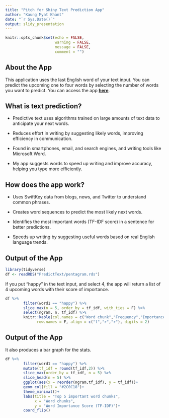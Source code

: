 ```yaml
---
title: "Pitch for Shiny Text Prediction App"
author: "Kaung Myat Khant"
date: "`r Sys.Date()`"
output: slidy_presentation
---
```


```r
knitr::opts_chunk$set(echo = FALSE,
                      warning = FALSE,
                      message = FALSE,
                      comment = "")
```

## About the App

This application uses the last English word of your text input. You can predict the upcoming one to four words by selecting the number of words you want to predict. You can access the app [**here**](https://8odfh6-kmk-27.shinyapps.io/PredictText/).

## What is text prediction?

-   Predictive text uses algorithms trained on large amounts of text data to anticipate your next words.

-   Reduces effort in writing by suggesting likely words, improving efficiency in communication.

-   Found in smartphones, email, and search engines, and writing tools like Microsoft Word.

-   My app suggests words to speed up writing and improve accuracy, helping you type more efficiently.

## How does the app work?

- Uses SwiftKey data from blogs, news, and Twitter to understand common phrases.

- Creates word sequences to predict the most likely next words.

- Identifies the most important words (TF-IDF score) in a sentence for better predictions.

- Speeds up writing by suggesting useful words based on real English language trends.  

## Output of the App

```r
library(tidyverse)
df <- readRDS("PredictText/pentagram.rds")
```

If you put "happy" in the text input, and select 4, the app will return a list of 4 upcoming words with their score of importance.  

```r

df %>% 
        filter(word1 == "happy") %>% 
        slice_max(n = 5, order_by = tf_idf, with_ties = F) %>% 
        select(ngram, n, tf_idf) %>% 
        knitr::kable(col.names = c("Word chunk","Frequency","Importance(TF-IDF score)"),
              row.names = F, align = c("l","r","r"), digits = 2)

```

## Output of the App  

It also produces a bar graph for the stats.

```r
df %>% 
        filter(word1 == "happy") %>% 
        mutate(tf_idf = round(tf_idf,2)) %>% 
        slice_max(order_by = tf_idf, n = 5) %>% 
        slice_head(n = 5) %>% 
        ggplot(aes(x = reorder(ngram,tf_idf), y = tf_idf))+
        geom_col(fill = "#2C0C18")+
        theme_minimal()+
        labs(title = "Top 5 important word chunks",
             x = "Word chunks",
             y = "Word Importance Score (TF-IDF)")+
        coord_flip()
```

